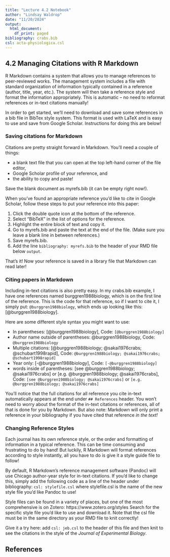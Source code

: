 ```yaml
---
title: "Lecture 4.2 Notebook"
author: "Lindsay Waldrop"
date: "11/20/2024"
output:
  html_document:
    df_print: paged
bibliography: crabs.bib
csl: acta-physiologica.csl
---
```


## 4.2 Managing Citations with R Markdown

R Markdown contains a system that allows you to manage references to peer-reviewed works. The management system includes a file with standard organization of information typically contained in a reference (author, title, year, etc.). The system will then take a reference style and format the information appropriately. This is automatic -- no need to reformat references or in-text citations manually!

In order to get started, we'll need to download and save some references in a bib file in BibTex style system. This format is used with LaTeX and is easy to use and save from Google Scholar. Instructions for doing this are below!

### Saving citations for Markdown

Citations are pretty straight forward in Markdown. You'll need a couple of things: 

 * a blank text file that you can open at the top left-hand corner of the file editor, 
 * Google Scholar profile of your reference, and
 * the ability to copy and paste! 

Save the blank document as myrefs.bib (it can be empty right now!). 

When you've found an appropriate reference you'd like to cite in Google Scholar, follow these steps to put your reference into this paper:   

 1. Click the double quote icon at the bottom of the reference.
 2. Select "BibTeX" in the list of options for the reference.
 3. Highlight the entire block of text and copy it. 
 4. Go to myrefs.bib and paste the text at the end of the file. (Make sure you leave a blank line in between references.)
 5. Save myrefs.bib.
 6. Add the line `bibliography: myrefs.bib` to the header of your RMD file below `output`.

That's it! Now your reference is saved in a library file that Markdown can read later! 

### Citing papers in Markdown

Including in-text citations is also pretty easy. In my crabs.bib example, I have one references named burggren1988biology, which is on the first line of the reference. This is the code for that reference, so if I want to cite it, I simply put: `@burggren1988biology`, which ends up looking like this: [@burggren1988biology].

Here are some different style syntax you might want to use: 

 * In parentheses: [@burggren1988biology],  Code: `[@burggren1988biology]`
 * Author name outside of parentheses: @burggren1988biology, Code: `@burggren1988biology`
 * Multiple citations: [@burggren1988biology; @sakai1976crabs; @schubart1998rapid], Code: `@burggren1988biology; @sakai1976crabs; @schubart1998rapid]`
 * Year only: [-@burggren1988biology], Code: `[-@burggren1988biology]`
 * words inside of parentheses: [see @burggren1988biology; @sakai1976crabs] or [e.g. @burggren1988biology; @sakai1976crabs], Code: `[see @burggren1988biology; @sakai1976crabs]` or `[e.g. @burggren1988biology; @sakai1976crabs]`

You'll notice that the full citations for all reference you cite in-text automatically appears at the end under `## References` header. You won't need to worry about the format of the in-text citations or references, all of that is done for you by Markdown. But also note: Markdown will only print a reference in your bibliography if you have cited that reference _in the text!_

### Changing Reference Styles

Each journal has its own reference style, or the order and formatting of information in a typical reference. This can be time consuming and frustrating to do by hand! But luckily, R Markdown will format references according to style instantly, all you have to do is give it a style guide file to follow! 

By default, R Markdown's reference management software (Pandoc) will use Chicago author-year style for in-text citations. If you'd like to change this, simply add the following code as a line of the header under bibliography: `csl: stylefile.csl` where stylefile.csl is the name of the new style file you'd like Pandoc to use! 

Style files can be found in a variety of places, but one of the most comprehensive is on Zotero: https://www.zotero.org/styles Search for the specific style file you'd like to use and download it. Note that the csl file must be in the same directory as your RMD file to knit correctly!

Give it a try here: add `csl: jeb.csl` to the header of this file and then knit to see the citations in the style of the _Journal of Experimental Biology_.


## References
